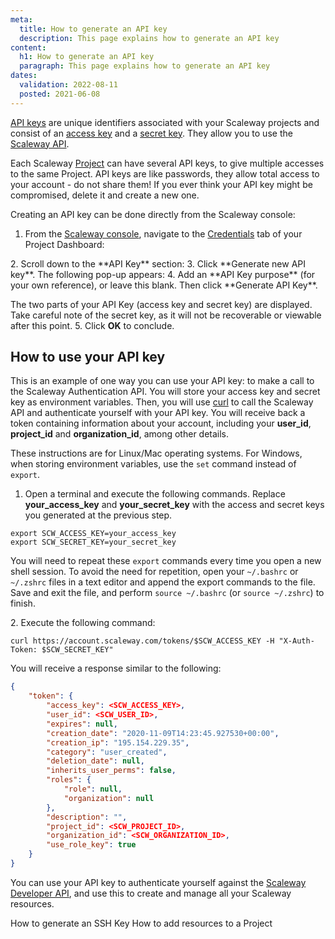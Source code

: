 ```yaml
---
meta:
  title: How to generate an API key
  description: This page explains how to generate an API key
content:
  h1: How to generate an API key
  paragraph: This page explains how to generate an API key
dates:
  validation: 2022-08-11
  posted: 2021-06-08
---
```



[API keys](/console/my-account/concepts#api-key) are unique identifiers associated with your Scaleway projects and consist of an [access key](/console/my-account/concepts#access-key) and a [secret key](/console/my-account/concepts#secret-key). They allow you to use the [Scaleway API](https://developers.scaleway.com/en/quickstart/). 

Each Scaleway [Project](/console/my-account/concepts#project) can have several API keys, to give multiple accesses to the same Project. API keys are like passwords, they allow total access to your account - do not share them! If you ever think your API key might be compromised, delete it and create a new one.

Creating an API key can be done directly from the Scaleway console:

1. From the [Scaleway console](https://console.scaleway.com), navigate to the [Credentials](/console/my-account/concepts#credentials) tab of your Project Dashboard:
  <Lightbox src="scaleway-credentials-nav.webp" alt="" />
2. Scroll down to the **API Key** section:
  <Lightbox src="scaleway-api-keys.webp" alt="" />
3. Click **Generate new API key**. The following pop-up appears:
  <Lightbox src="scaleway-api-key-purpose.webp" alt="" />
4. Add an **API Key purpose** (for your own reference), or leave this blank. Then click **Generate API Key**.

  The two parts of your API Key (access key and secret key) are displayed. Take careful note of the secret key, as it will not be recoverable or viewable after this point.
  <Lightbox src="scaleway-generate-api-key.webp" alt="" />
5. Click **OK** to conclude.

## How to use your API key

This is an example of one way you can use your API key: to make a call to the Scaleway Authentication API. You will store your access key and secret key as environment variables. Then, you will use [curl](https://curl.se/) to call the Scaleway API and authenticate yourself with your API key. You will receive back a token containing information about your account, including your **user_id**, **project_id** and **organization_id**, among other details.

<Message type="tip">

  These instructions are for Linux/Mac operating systems. For Windows, when storing environment variables, use the `set` command instead of `export`.

</Message>

1. Open a terminal and execute the following commands. Replace **your_access_key** and **your_secret_key** with the access and secret keys you generated at the previous step.

  ```
  export SCW_ACCESS_KEY=your_access_key
  export SCW_SECRET_KEY=your_secret_key
  ```
  <Message type="tip">

  You will need to repeat these `export` commands every time you open a new shell session. To avoid the need for repetition, open your `~/.bashrc` or `~/.zshrc` files in a text editor and append the export commands to the file. Save and exit the file, and perform `source ~/.bashrc` (or `source ~/.zshrc`) to finish.

  </Message>
2. Execute the following command:

```
curl https://account.scaleway.com/tokens/$SCW_ACCESS_KEY -H "X-Auth-Token: $SCW_SECRET_KEY"
```

You will receive a response similar to the following:

```json
{
    "token": {
        "access_key": <SCW_ACCESS_KEY>,
        "user_id": <SCW_USER_ID>,
        "expires": null,
        "creation_date": "2020-11-09T14:23:45.927530+00:00",
        "creation_ip": "195.154.229.35",
        "category": "user_created",
        "deletion_date": null,
        "inherits_user_perms": false,
        "roles": {
            "role": null,
            "organization": null
        },
        "description": "",
        "project_id": <SCW_PROJECT_ID>,
        "organization_id": <SCW_ORGANIZATION_ID>,
        "use_role_key": true
    }
}
```

You can use your API key to authenticate yourself against the [Scaleway Developer API](https://developers.scaleway.com/en/), and use this to create and manage all your Scaleway resources.

<Navigation title="See Also">
  <PreviousButton to="/console/my-project/how-to/create-ssh-key/">How to generate an SSH Key</PreviousButton>
  <NextButton to="/console/my-project/how-to/add-resources-project/">How to add resources to a Project</NextButton>
</Navigation>

